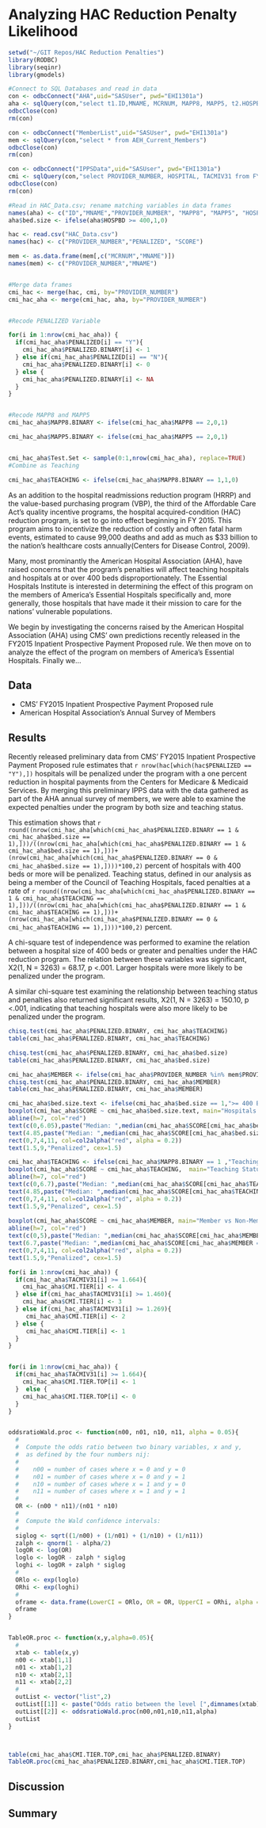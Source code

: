 Analyzing HAC Reduction Penalty Likelihood
========================================================

```r
setwd("~/GIT Repos/HAC Reduction Penalties")
library(RODBC)
library(seqinr)
library(gmodels)

#Connect to SQL Databases and read in data
con <- odbcConnect("AHA",uid="SASUser", pwd="EHI1301a")
aha <- sqlQuery(con,"select t1.ID,MNAME, MCRNUM, MAPP8, MAPP5, t2.HOSPBD  from AS12DEM t1 inner join as12svc1 t2 on t1.id = t2.id")
odbcClose(con)
rm(con)

con <- odbcConnect("MemberList",uid="SASUser", pwd="EHI1301a")
mem <- sqlQuery(con,"select * from AEH_Current_Members")
odbcClose(con)
rm(con)

con <- odbcConnect("IPPSData",uid="SASUser", pwd="EHI1301a")
cmi <- sqlQuery(con,"select PROVIDER_NUMBER, HOSPITAL, TACMIV31 from FY2014IMPACT")
odbcClose(con)
rm(con)

#Read in HAC_Data.csv; rename matching variables in data frames
names(aha) <- c("ID","MNAME","PROVIDER_NUMBER", "MAPP8", "MAPP5", "HOSPBD")
aha$bed.size <- ifelse(aha$HOSPBD >= 400,1,0)

hac <- read.csv("HAC_Data.csv")
names(hac) <- c("PROVIDER_NUMBER","PENALIZED", "SCORE")

mem <- as.data.frame(mem[,c("MCRNUM","MNAME")])
names(mem) <- c("PROVIDER_NUMBER","MNAME")


#Merge data frames
cmi_hac <- merge(hac, cmi, by="PROVIDER_NUMBER")
cmi_hac_aha <- merge(cmi_hac, aha, by="PROVIDER_NUMBER")


#Recode PENALIZED Variable

for(i in 1:nrow(cmi_hac_aha)) {
  if(cmi_hac_aha$PENALIZED[i] == "Y"){
    cmi_hac_aha$PENALIZED.BINARY[i] <- 1
  } else if(cmi_hac_aha$PENALIZED[i] == "N"){
    cmi_hac_aha$PENALIZED.BINARY[i] <- 0
  } else {
    cmi_hac_aha$PENALIZED.BINARY[i] <- NA
  }
}


#Recode MAPP8 and MAPP5
cmi_hac_aha$MAPP8.BINARY <- ifelse(cmi_hac_aha$MAPP8 == 2,0,1)

cmi_hac_aha$MAPP5.BINARY <- ifelse(cmi_hac_aha$MAPP5 == 2,0,1)


cmi_hac_aha$Test.Set <- sample(0:1,nrow(cmi_hac_aha), replace=TRUE)
#Combine as Teaching

cmi_hac_aha$TEACHING <- ifelse(cmi_hac_aha$MAPP8.BINARY == 1,1,0)

```


As an addition to the hospital readmissions reduction program (HRRP) and the value-based purchasing program (VBP), the third of the Affordable Care Act's quality incentive programs, the hospital acquired-condition (HAC) reduction program, is set to go into effect beginning in FY 2015. This program aims to incentivize the reduction of costly and often fatal harm events, estimated to cause 99,000 deaths and add as much as $33 billion to the nation's healthcare costs annually(Centers for Disease Control, 2009).  

Many, most prominantly the American Hospital Association (AHA), have raised concerns that the program's penalties will affect teaching hospitals and hospitals at or over 400 beds disproportionately. The Essential Hospitals Institute is interested in determining the effect of this program on the members of America's Essential Hospitals specifically and, more generally, those hospitals that have made it their mission to care for the nations' vulnerable populations.

We begin by investigating the concerns raised by the American Hospital Association (AHA) using CMS' own predictions recently released in the  FY2015 Inpatient Prospective Payment Proposed rule. We then move on to analyze the effect of the program on members of America's Essential Hospitals. Finally we...

## Data
* CMS' FY2015 Inpatient Prospective Payment Proposed rule
* American Hospital Association's Annual Survey of Members

## Results
Recently released preliminary data from CMS' FY2015 Inpatient Prospective Payment Proposed rule estimates that `r nrow(hac[which(hac$PENALIZED == "Y"),])` hospitals will be penalized under the program with a one percent reduction in hospital payments from the Centers for Medicare & Medicaid Services. By merging this preliminary IPPS data with the data gathered as part of the AHA annual survey of members, we were able to examine the expected penalties under the program by both size and teaching status.

 This estimation shows that
`r round((nrow(cmi_hac_aha[which(cmi_hac_aha$PENALIZED.BINARY == 1 & cmi_hac_aha$bed.size == 1),]))/((nrow(cmi_hac_aha[which(cmi_hac_aha$PENALIZED.BINARY == 1 & cmi_hac_aha$bed.size == 1),]))+(nrow(cmi_hac_aha[which(cmi_hac_aha$PENALIZED.BINARY == 0 & cmi_hac_aha$bed.size == 1),])))*100,2)` percent of hospitals with 400 beds or more will be penalized. Teaching status, defined in our analysis as being a member of the Council of Teaching Hospitals, faced penalties at a rate of `r round((nrow(cmi_hac_aha[which(cmi_hac_aha$PENALIZED.BINARY == 1 & cmi_hac_aha$TEACHING == 1),]))/((nrow(cmi_hac_aha[which(cmi_hac_aha$PENALIZED.BINARY == 1 & cmi_hac_aha$TEACHING == 1),]))+(nrow(cmi_hac_aha[which(cmi_hac_aha$PENALIZED.BINARY == 0 & cmi_hac_aha$TEACHING == 1),])))*100,2)` percent.

A chi-square test of independence was performed to examine the relation between a hospital size of 400 beds or greater and penalties under the HAC reduction program. The relation between these variables was significant, X2(1, N = 3263) = 68.17, p <.001. Larger hospitals were more likely to be penalized under the program. 

A similar chi-square test examining the relationship between teaching status and penalties also returned significant results, X2(1, N = 3263) = 150.10, p <.001, indicating that teaching hospitals were also more likely to be penalized under the program.


```r
chisq.test(cmi_hac_aha$PENALIZED.BINARY, cmi_hac_aha$TEACHING)
table(cmi_hac_aha$PENALIZED.BINARY, cmi_hac_aha$TEACHING)

chisq.test(cmi_hac_aha$PENALIZED.BINARY, cmi_hac_aha$bed.size)
table(cmi_hac_aha$PENALIZED.BINARY, cmi_hac_aha$bed.size)

cmi_hac_aha$MEMBER <- ifelse(cmi_hac_aha$PROVIDER_NUMBER %in% mem$PROVIDER_NUMBER,"MEMBER","NON-MEMBER")
chisq.test(cmi_hac_aha$PENALIZED.BINARY, cmi_hac_aha$MEMBER)
table(cmi_hac_aha$PENALIZED.BINARY, cmi_hac_aha$MEMBER)


```

```r
cmi_hac_aha$bed.size.text <- ifelse(cmi_hac_aha$bed.size == 1,">= 400 Beds","< 400 Beds")
boxplot(cmi_hac_aha$SCORE ~ cmi_hac_aha$bed.size.text, main="Hospitals Size vs Total HAC Score", ylab="Scores")
abline(h=7, col="red")
text(c(0,6.05),paste("Median: ",median(cmi_hac_aha$SCORE[cmi_hac_aha$bed.size == 1],)))
text(4.85,paste("Median: ",median(cmi_hac_aha$SCORE[cmi_hac_aha$bed.size == 0],)))
rect(0,7,4,11, col=col2alpha("red", alpha = 0.2))
text(1.5,9,"Penalized", cex=1.5)

cmi_hac_aha$TEACHING <- ifelse(cmi_hac_aha$MAPP8.BINARY == 1 ,"Teaching","Other")
boxplot(cmi_hac_aha$SCORE ~ cmi_hac_aha$TEACHING,  main="Teaching Status vs Total HAC Score", ylab="Scores")
abline(h=7, col="red")
text(c(0,6.7),paste("Median: ",median(cmi_hac_aha$SCORE[cmi_hac_aha$TEACHING == "Teaching"],)))
text(4.85,paste("Median: ",median(cmi_hac_aha$SCORE[cmi_hac_aha$TEACHING ==  "Other"],)))
rect(0,7,4,11, col=col2alpha("red", alpha = 0.2))
text(1.5,9,"Penalized", cex=1.5)
 
boxplot(cmi_hac_aha$SCORE ~ cmi_hac_aha$MEMBER, main="Member vs Non-Member Total HAC Score", ylab="Scores")
abline(h=7, col="red")
text(c(0,5),paste("Median: ",median(cmi_hac_aha$SCORE[cmi_hac_aha$MEMBER == "NON-MEMBER"],)))
text(6.7,paste("Median: ",median(cmi_hac_aha$SCORE[cmi_hac_aha$MEMBER == "MEMBER"],)))
rect(0,7,4,11, col=col2alpha("red", alpha = 0.2))
text(1.5,9,"Penalized", cex=1.5)
```

```r
for(i in 1:nrow(cmi_hac_aha)) {
  if(cmi_hac_aha$TACMIV31[i] >= 1.664){
    cmi_hac_aha$CMI.TIER[i] <- 4
  } else if(cmi_hac_aha$TACMIV31[i] >= 1.460){
    cmi_hac_aha$CMI.TIER[i] <- 3
  } else if(cmi_hac_aha$TACMIV31[i] >= 1.269){
     cmi_hac_aha$CMI.TIER[i] <- 2
  } else {
     cmi_hac_aha$CMI.TIER[i] <- 1
  }
}


for(i in 1:nrow(cmi_hac_aha)) {
  if(cmi_hac_aha$TACMIV31[i] >= 1.664){
    cmi_hac_aha$CMI.TIER.TOP[i] <- 1
  }  else {
    cmi_hac_aha$CMI.TIER.TOP[i] <- 0
  }
}


oddsratioWald.proc <- function(n00, n01, n10, n11, alpha = 0.05){
  #
  #  Compute the odds ratio between two binary variables, x and y,
  #  as defined by the four numbers nij:
  #
  #    n00 = number of cases where x = 0 and y = 0
  #    n01 = number of cases where x = 0 and y = 1
  #    n10 = number of cases where x = 1 and y = 0
  #    n11 = number of cases where x = 1 and y = 1
  #
  OR <- (n00 * n11)/(n01 * n10)
  #
  #  Compute the Wald confidence intervals:
  #
  siglog <- sqrt((1/n00) + (1/n01) + (1/n10) + (1/n11))
  zalph <- qnorm(1 - alpha/2)
  logOR <- log(OR)
  loglo <- logOR - zalph * siglog
  loghi <- logOR + zalph * siglog
  #
  ORlo <- exp(loglo)
  ORhi <- exp(loghi)
  #
  oframe <- data.frame(LowerCI = ORlo, OR = OR, UpperCI = ORhi, alpha = alpha)
  oframe
}


TableOR.proc <- function(x,y,alpha=0.05){
  #
  xtab <- table(x,y)
  n00 <- xtab[1,1]
  n01 <- xtab[1,2]
  n10 <- xtab[2,1]
  n11 <- xtab[2,2]
  #
  outList <- vector("list",2)
  outList[[1]] <- paste("Odds ratio between the level [",dimnames(xtab)[[1]][1],"] of the first variable and the level [",dimnames(xtab)[[2]][1],"] of the second variable:",sep=" ")
  outList[[2]] <- oddsratioWald.proc(n00,n01,n10,n11,alpha)
  outList
}



table(cmi_hac_aha$CMI.TIER.TOP,cmi_hac_aha$PENALIZED.BINARY)
TableOR.proc(cmi_hac_aha$PENALIZED.BINARY,cmi_hac_aha$CMI.TIER.TOP)

```




## Discussion



## Summary